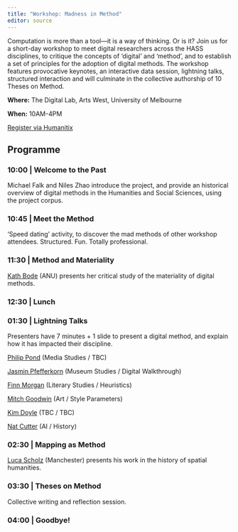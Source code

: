 ```yaml
---
title: "Workshop: Madness in Method"
editor: source
---
```


Computation is more than a tool—it is a way of thinking. Or is it? Join us for a short-day workshop to meet digital researchers across the HASS disciplines, to critique the concepts of ‘digital’ and ‘method’, and to establish a set of principles for the adoption of digital methods. The workshop features provocative keynotes, an interactive data session, lightning talks, structured interaction and will culminate in the collective authorship of 10 Theses on Method.

**Where:** The Digital Lab, Arts West, University of Melbourne

**When:** 10AM-4PM

[Register via Humanitix](https://events.humanitix.com/madness-in-method)

## Programme

### 10:00 | Welcome to the Past

Michael Falk and Niles Zhao introduce the project, and provide an historical overview of digital methods in the Humanities and Social Sciences, using the project corpus.

### 10:45 | Meet the Method

'Speed dating' activity, to discover the mad methods of other workshop attendees. Structured. Fun. Totally professional.

### 11:30 | Method and Materiality

[Kath Bode](https://researchportalplus.anu.edu.au/en/persons/katherine-bode) (ANU) presents her critical study of the materiality of digital methods.

### 12:30 | Lunch

### 01:30 | Lightning Talks

Presenters have 7 minutes + 1 slide to present a digital method, and explain how it has impacted their discipline.

[Philip Pond](https://findanexpert.unimelb.edu.au/profile/858659-philip-pond) (Media Studies / TBC)

[Jasmin Pfefferkorn](https://jasminpfefferkorn.com/about) (Museum Studies / Digital Walkthrough)

[Finn Morgan](https://www.fiannualamorgan.com/cv) (Literary Studies / Heuristics)

[Mitch Goodwin](https://lobster-celery-ghdj.squarespace.com/home) (Art / Style Parameters)

[Kim Doyle](https://findanexpert.unimelb.edu.au/profile/637022-kim-doyle) (TBC / TBC)

[Nat Cutter](https://natcutter.com/) (AI / History)

### 02:30 | Mapping as Method

[Luca Scholz](https://lucascholz.com/) (Manchester) presents his work in the history of spatial humanities.

### 03:30 | Theses on Method

Collective writing and reflection session.

### 04:00 | Goodbye!
